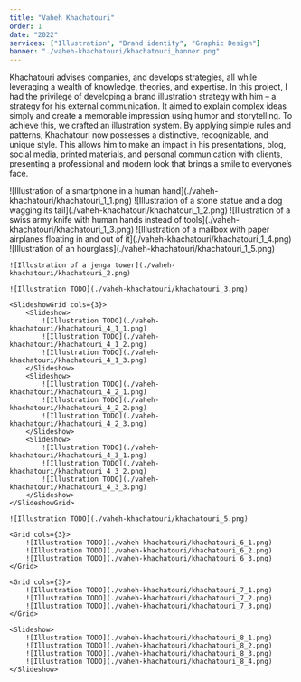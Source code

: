 ```yaml
---
title: "Vaheh Khachatouri"
order: 1
date: "2022"
services: ["Illustration", "Brand identity", "Graphic Design"]
banner: "./vaheh-khachatouri/khachatouri_banner.png"
---
```


Khachatouri advises companies, and develops strategies, all while leveraging a
wealth of knowledge, theories, and expertise. In this project, I had the
privilege of developing a brand illustration strategy with him – a strategy for
his external communication. It aimed to explain complex ideas simply and create
a memorable impression using humor and storytelling. To achieve this, we crafted
an illustration system. By applying simple rules and patterns, Khachatouri now
possesses a distinctive, recognizable, and unique style. This allows him to make
an impact in his presentations, blog, social media, printed materials, and
personal communication with clients, presenting a professional and modern look
that brings a smile to everyone’s face.

<Illustrations>
    <Slideshow>
        ![Illustration of a smartphone in a human hand](./vaheh-khachatouri/khachatouri_1_1.png)
        ![Illustration of a stone statue and a dog wagging its tail](./vaheh-khachatouri/khachatouri_1_2.png)
        ![Illustration of a swiss army knife with human hands instead of tools](./vaheh-khachatouri/khachatouri_1_3.png)
        ![Illustration of a mailbox with paper airplanes floating in and out of it](./vaheh-khachatouri/khachatouri_1_4.png)
        ![Illustration of an hourglass](./vaheh-khachatouri/khachatouri_1_5.png)
    </Slideshow>

    ![Illustration of a jenga tower](./vaheh-khachatouri/khachatouri_2.png)

    ![Illustration TODO](./vaheh-khachatouri/khachatouri_3.png)

    <SlideshowGrid cols={3}>
        <Slideshow> 
            ![Illustration TODO](./vaheh-khachatouri/khachatouri_4_1_1.png) 
            ![Illustration TODO](./vaheh-khachatouri/khachatouri_4_1_2.png) 
            ![Illustration TODO](./vaheh-khachatouri/khachatouri_4_1_3.png)
        </Slideshow>
        <Slideshow> 
            ![Illustration TODO](./vaheh-khachatouri/khachatouri_4_2_1.png) 
            ![Illustration TODO](./vaheh-khachatouri/khachatouri_4_2_2.png) 
            ![Illustration TODO](./vaheh-khachatouri/khachatouri_4_2_3.png)
        </Slideshow>
        <Slideshow> 
            ![Illustration TODO](./vaheh-khachatouri/khachatouri_4_3_1.png) 
            ![Illustration TODO](./vaheh-khachatouri/khachatouri_4_3_2.png) 
            ![Illustration TODO](./vaheh-khachatouri/khachatouri_4_3_3.png)
        </Slideshow>
    </SlideshowGrid>

    ![Illustration TODO](./vaheh-khachatouri/khachatouri_5.png)

    <Grid cols={3}>
        ![Illustration TODO](./vaheh-khachatouri/khachatouri_6_1.png)
        ![Illustration TODO](./vaheh-khachatouri/khachatouri_6_2.png)
        ![Illustration TODO](./vaheh-khachatouri/khachatouri_6_3.png) 
    </Grid>

    <Grid cols={3}> 
        ![Illustration TODO](./vaheh-khachatouri/khachatouri_7_1.png) 
        ![Illustration TODO](./vaheh-khachatouri/khachatouri_7_2.png) 
        ![Illustration TODO](./vaheh-khachatouri/khachatouri_7_3.png) 
    </Grid>

    <Slideshow> 
        ![Illustration TODO](./vaheh-khachatouri/khachatouri_8_1.png) 
        ![Illustration TODO](./vaheh-khachatouri/khachatouri_8_2.png) 
        ![Illustration TODO](./vaheh-khachatouri/khachatouri_8_3.png) 
        ![Illustration TODO](./vaheh-khachatouri/khachatouri_8_4.png) 
    </Slideshow>
</Illustrations>
